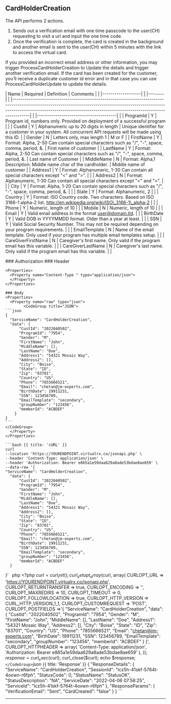 ## CardHolderCreation
The API performs 2 actions.
<ol>
<li>Sends out a verification email with one time passcode to the user(CH) requesting to visit a url and input the one time code.</li>
<li>Once the verification is complete, the card is created in the background and another email is sent to the user(CH) within 5 minutes with the link to access the virtual card.</li>
</ol>

If you provided an incorrect email address or other information, you may trigger ProcessCardHolderCreation to Update the details and trigger another verification email.
If the card has been created for the customer,
you’ll receive a duplicate customer id error and in that case you can use ProcessCardHolderUpdate to update the details.

<div>

| Name                | Required | Definition                                                                                                                                                                                                                                         | Comments                                |
| |-------------------| | |--------| | |--------------------------------------------------------------------------------------------------------------------------------------------------------------------------------------------------------------------------------------------------| | |---------------------------------------| |
| ProgramId           | Y        | Program id, numbers only. Provided on deployment of a successful program                                                                                                                                                                           |                                         |
| CustId              | Y        | Alphanumeric up to 20 digits in length                                                                                                                                                                                                             | Unique identifier for a customer in your system. All concurrent API requests will be made using this ID. |
| Gender              | N        | Letters only, max length 1                                                                                                                                                                                                                        | M or F                                  |
| FirstName           | Y        | Format: Alpha, 2-50 Can contain special characters such as "/", "-", space, comma, period, &amp;.                                                                                                                                               | First name of customer                   |
| LastName            | Y        | Format: Alpha, 2-50 Can contain special characters such as "/", "-", space, comma, period, &amp;.                                                                                                                                               | Last name of Customer                    |
| MiddleName          | N        | Format: Alpha,1 Description: Middle name char of the cardholder.                                                                                                                                                                                   | Middle name of customer                  |
| Address1            | Y        | Format: Alphanumeric, 1-30 Can contain all special characters except "&lt;" and "&gt;".                                                                                                                                                          |                                         |
| Address2            | N        | Format: Alphanumeric, 1-30 Can contain all special characters except "&lt;" and "&gt;".                                                                                                                                                          |                                         |
| City                | Y        | Format: Alpha, 1-20 Can contain special characters such as "/", "-", space, comma, period, &amp;.                                                                                                                                               |                                         |
| State               | Y        | Format: Alphanumeric, 2                                                                                                                                                                                                                            |                                         |
| Country             | Y        | Format: ISO Country code. Two characters. Based on ISO 3166-1 alpha-2 list. http://en.wikipedia.org/wiki/ISO\_3166-1\_alpha-2                                                                                                                                              |                                         |
| Phone               | Y        | Numeric, length of 10                                                                                                                                                                                                                              |                                         |
| Mobile              | N        | Numeric, length of 10                                                                                                                                                                                                                              |                                         |
| Email               | Y        | Valid email address in the format user@domain.tld.                                                                                                                                                                                                  |                                         |
| BirthDate           | Y        | Valid DOB in YYYYMMDD format. Older than a year at least.                                                                                                                                                                                           |                                         |
| SSN                 | Y        | Valid Social Security Number. This may not be required depending on your program requirements.                                                                                                                                                     |                                         |
| EmailTemplate       | N        | Name of the email template. Only used if your program has multiple email templates setup.                                                                                                                                                          |                                         |
| CareGiverFirstName  | N        | Caregiver's first name. Only valid if the program email has this variable.                                                                                                                                                                          |                                         |
| CareGiverLastName   | N        | Caregiver's last name. Only valid if the program email has this variable.                                                                                                                                                                           |                                         | 
</div>


<Row>
  <Col>
    ### Authorization
    <Properties>
      <Property name="Bearer Token" type="e865a1e59daa629a8ade53bdae8ae659">
      </Property>
    </Properties>
    ### Header

    <Properties>
      <Property name="Content-Type " type="application/json"> 
      </Property>
    </Properties>

    ### Body
    <Properties>
      <Property name="raw" type="json">
            <CodeGroup title="JSON">
    ```json
    {
      "ServiceName": "CardHolderCreation",
      "data": {
          "CustId": "2022040502",
          "ProgramId": "7954",
          "Gender": "M",
          "FirstName": "John",
          "MiddleName": [],
          "LastName": "Doe",
          "Address1": "54321 Mosaic Way",
          "Address2": [],
          "City": "Boise",
          "State": "ID",
          "Zip": "83701",
          "Country": "US",
          "Phone": "7855666521",
          "Email": "chetan@jm-experts.com",
          "BirthDate": 19911231,
          "SSN": 123456789,
          "EmailTemplate": "secondary",
          "groupNumber": "123456",
          "memberId": "ACBDEF"
        }
    }
    ```
    </CodeGroup>
      </Property>
    </Properties>
  </Col>
  <Col sticky>
    <CodeGroup title="Request" tag="POST" label="https://YOURENDPOINT.virtualrx.co/jsonapi.php">

    ```bash {{ title: 'cURL' }}
    curl
    --location 'https://YOURENDPOINT.virtualrx.co/jsonapi.php' \
    --header 'Content-Type: application/json' \
    --header 'Authorization: Bearer e865a1e59daa629a8ade53bdae8ae659' \
    --data-raw '{
    "ServiceName": "CardHolderCreation",
      "data": {
          "CustId": "2022040502",
          "ProgramId": "7954",
          "Gender": "M",
          "FirstName": "John",
          "MiddleName": [],
          "LastName": "Doe",
          "Address1": "54321 Mosaic Way",
          "Address2": [],
          "City": "Boise",
          "State": "ID",
          "Zip": "83701",
          "Country": "US",
          "Phone": "7855666521",
          "Email": "chetan@jm-experts.com",
          "BirthDate": 19911231,
          "SSN": 123456789,
          "EmailTemplate": "secondary",
          "groupNumber": "123456",
          "memberId": "ACBDEF"
      }
  }'
    ```
      ```php
      <?php
      $curl = curl_init();
      curl_setopt_array($curl, array(
        CURLOPT_URL => 'https://YOURENDPOINT.virtualrx.co/jsonapi.php',
        CURLOPT_RETURNTRANSFER => true,
        CURLOPT_ENCODING => '',
        CURLOPT_MAXREDIRS => 10,
        CURLOPT_TIMEOUT => 0,
        CURLOPT_FOLLOWLOCATION => true,
        CURLOPT_HTTP_VERSION => CURL_HTTP_VERSION_1_1,
        CURLOPT_CUSTOMREQUEST => 'POST',
        CURLOPT_POSTFIELDS =>'{
          "ServiceName": "CardHolderCreation",
          "data": {
              "CustId": "2022040502",
              "ProgramId": "7954",
              "Gender": "M",
              "FirstName": "John",
              "MiddleName": [],
              "LastName": "Doe",
              "Address1": "54321 Mosaic Way",
              "Address2": [],
              "City": "Boise",
              "State": "ID",
              "Zip": "83701",
              "Country": "US",
              "Phone": "7855666521",
              "Email": "chetan@jm-experts.com",
              "BirthDate": 19911231,
              "SSN": 123456789,
              "EmailTemplate": "secondary",
              "groupNumber": "123456",
              "memberId": "ACBDEF"
          }
      }',
        CURLOPT_HTTPHEADER => array(
          'Content-Type: application/json',
          'Authorization: Bearer e865a1e59daa629a8ade53bdae8ae659'
        ),
      ));
      $response = curl_exec($curl);
      curl_close($curl);
      echo $response;
      ```
    </CodeGroup>
    ```json {{ title: 'Response' }}
    {
      "ResponseDetails": {
        "ServiceName": "CardHolderCreation",
        "SessionId": "lcz5h-41skf-5764t-4oxwn-r6fph",
        "StatusCode": 0,
        "StatusName": "StatusOK",
        "StatusDescription": "NA",
        "ServiceDate": "2022-04-06 07:56:25",
        "ServiceId": "lcz5h-41skf-5764t-4oxwn-r6fph"
      },
      "ResponseParams": {
        "VerificationEmail": "Sent",
        "CardCreated": "false"
      }
    }
    ```
  </Col>
</Row>


---
